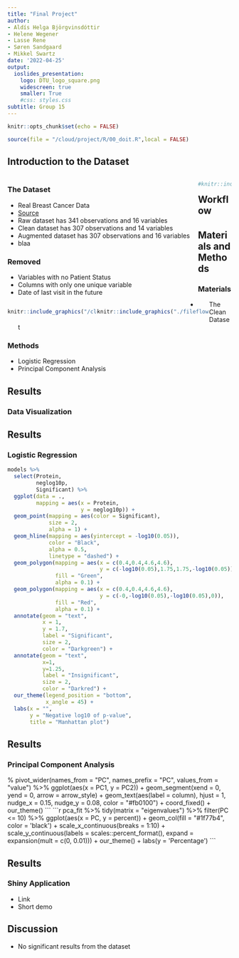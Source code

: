 ```yaml
---
title: "Final Project"
author:
- Aldís Helga Björgvinsdóttir
- Helene Wegener
- Lasse Rene
- Søren Sandgaard
- Mikkel Swartz
date: '2022-04-25'
output:
  ioslides_presentation:
    logo: DTU_logo_square.png
    widescreen: true
    smaller: True
    #css: styles.css
subtitle: Group 15
---
```


```r
knitr::opts_chunk$set(echo = FALSE)
```

```r
source(file = "/cloud/project/R/00_doit.R",local = FALSE)
```

## Introduction to the Dataset
<div style="float: left; width: 85%;">
### The Dataset
-   Real Breast Cancer Data
-   [Source](https://www.kaggle.com/code/varshinipj/breast-cancer-gene-data/data)
-   Raw dataset has 341 observations and 16 variables
-   Clean dataset has 307 observations and 14 variables
-   Augmented dataset has 307 observations and 16 variables
  -   blaa

### Removed
-   Variables with no Patient Status
-   Columns with only one unique variable
-   Date of last visit in the future
</div>

<div style="float: left; width: 15%;">
```r
#knitr::include_graphics("/cloud/project/doc/breastcancer.png")
```
</div>

## Workflow
<div style="float: left; width: 40%;">
```r
knitr::include_graphics("/cloud/project/doc/workflow.png")
```
</div>

<div style="float: left; width: 50%;">
```r
knitr::include_graphics("./fileflow.png")
```
</div>

## Materials and Methods

### Materials
- The Clean Dataset

### Methods
- Logistic Regression
- Principal Component Analysis

## Results

### Data Visualization


## Results

### Logistic Regression
```r
models %>% 
  select(Protein,
         neglog10p,
         Significant) %>% 
  ggplot(data = .,
         mapping = aes(x = Protein,
                       y = neglog10p)) + 
  geom_point(mapping = aes(color = Significant),
             size = 2,
             alpha = 1) + 
  geom_hline(mapping = aes(yintercept = -log10(0.05)),
             color = "Black",
             alpha = 0.5,
             linetype = "dashed") + 
  geom_polygon(mapping = aes(x = c(0.4,0.4,4.6,4.6),
                             y = c(-log10(0.05),1.75,1.75,-log10(0.05))),
               fill = "Green",
               alpha = 0.1) +
  geom_polygon(mapping = aes(x = c(0.4,0.4,4.6,4.6),
                             y = c(-0,-log10(0.05),-log10(0.05),0)),
               fill = "Red",
               alpha = 0.1) +
  annotate(geom = "text",
           x = 1,
           y = 1.7,
           label = "Significant",
           size = 2,
           color = "Darkgreen") +
  annotate(geom = "text",
           x=1,
           y=1.25,
           label = "Insignificant",
           size = 2,
           color = "Darkred") +
  our_theme(legend_position = "bottom",
            x_angle = 45) +
  labs(x = "",
       y = "Negative log10 of p-value",
       title = "Manhattan plot")
```

## Results


### Principal Component Analysis
<div class = "columns-2 >
```r
pca_fit %>%
  tidy(matrix = "rotation") %>%
  pivot_wider(names_from = "PC",
              names_prefix = "PC",
              values_from = "value") %>%
  ggplot(aes(x = PC1,
             y = PC2)) +
  geom_segment(xend = 0,
               yend = 0,
               arrow = arrow_style) +
  geom_text(aes(label = column),
            hjust = 1,
            nudge_x = 0.15,
            nudge_y = 0.08,
            color = "#fb0100") +
  coord_fixed() +
  our_theme()
```

```r
pca_fit %>%
  tidy(matrix = "eigenvalues") %>%
  filter(PC <= 10) %>% 
  ggplot(aes(x = PC,
             y = percent)) +
  geom_col(fill = "#1f77b4",
           color = 'black') +
  scale_x_continuous(breaks = 1:10) +
  scale_y_continuous(labels = scales::percent_format(),
                     expand = expansion(mult = c(0, 0.01))) +
  our_theme() +
  labs(y = 'Percentage')
```
</div>

## Results

### Shiny Application
- Link
- Short demo


## Discussion
- No significant results from the dataset






